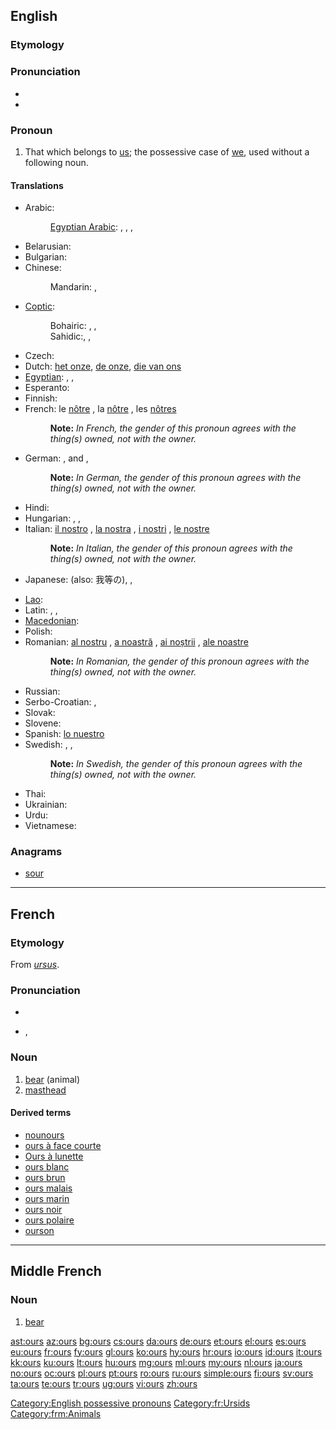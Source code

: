 ==English==

===Etymology===
{{suffix|our|'s}}

===Pronunciation===
* {{audio|en-us-ours.ogg|Audio (US)}}
* {{rhymes|aʊə(r)z}}

===Pronoun===
{{en-pron|desc=possessive pronoun}}

# That which belongs to [[us]]; the possessive case of [[we]], used without a following noun.

====Translations====
{{trans-top|that which belongs to us}}
* Arabic: {{t|ar|لنا|m|tr=lana|sc=Arab}} 
*: [[Egyptian Arabic]]: {{tø|arz|لينا|tr=lina|sc=Arab}}, {{tø|arz|بتعنا|m|tr=betaʕna|sc=Arab}}, {{tø|arz|بتاعتنا|f|tr=betaʕetna|sc=Arab}}, {{tø|arz|بتوعنا|p|tr=betuʕna|sc=Arab}}
* Belarusian: {{t-|be|наш|tr=naš|xs=Belarusian}}
* Bulgarian: {{t-|bg|наш|tr=naš}}
* Chinese:
*: Mandarin: {{t-|cmn|我們|alt=我們的|sc=Hani}},  {{t-|cmn|我们|alt=我们的|tr=wǒmen-de|sc=Hani}}
* [[Coptic]]:
*: Bohairic: {{tø|cop|ⲫⲱⲛ|m|tr=phōn}}, {{tø|cop|ⲑⲱⲛ|f|tr=θōn}}, {{tø|cop|ⲛⲟⲩⲛ|p|tr=nwn}}
*: Sahidic:{{tø|cop|ⲡⲱⲛ|m|tr=pōn}}, {{tø|cop|ⲧⲱⲛ|f|tr=tōn}}, {{tø|cop|ⲛⲟⲩⲛ|p|tr=nwn}}
* Czech: {{t+|cs|náš|m}}
* Dutch: [[het onze]], [[de onze]], [[die van ons]]
* [[Egyptian]]: {{tø|egy|𓅮𓇌𓈖𓏥|m|tr=payn}}, {{tø|egy|𓏏𓇌𓈖𓏥|f|tr=tayn}}, {{tø|egy|𓈖𓄿𓇌𓈖𓏥 |p|tr=nayn}}
* Esperanto: {{t-|eo|la nia|xs=Esperanto}}
* Finnish: {{t+|fi|meidän}}
* French: le [[nôtre]] {{m|s}}, la [[nôtre]] {{f|s}}, les [[nôtres]] {{m|f|p}}
*: '''Note: ''' ''In French, the gender of this pronoun agrees with the thing(s) owned, not with the owner.''
* German: {{t-|de|unserer}} {{m|s}}, {{t+|de|unsere}} {{p}} and {{f|s}}, {{t+|de|unseres}} {{n|s}}
*: '''Note: ''' ''In German, the gender of this pronoun agrees with the thing(s) owned, not with the owner.''
* Hindi: {{t-|hi|हमारा|tr=hamārā|xs=Hindi}}
* Hungarian: {{t+|hu|mienk}},  {{t+|hu|miénk}},  {{t-|hu|mieink}}
* Italian: [[il nostro]] {{m|s}}, [[la nostra]] {{f|s}}, [[i nostri]] {{m|p}}, [[le nostre]] {{f|p}}
*: '''Note: ''' ''In Italian, the gender of this pronoun agrees with the thing(s) owned, not with the owner.''
* Japanese: {{t-|ja|私たち|alt=私たちの|tr=わたしたちの, watashitachi-no}} (also: 我等の),  {{t-|ja|我ら|alt=我らの|tr=われらの, warera-no}},  {{t-|ja|我々|alt=我々の|tr=われわれの, wareware-no}}
{{trans-mid}}
* [[Lao]]: {{t-|lo|ຂອງພວກເຮົາ|tr=khööng phöök-hao|sc=Laoo|xs=Lao}}
* Latin: {{t|la|noster}}, {{t|la|nostri}}, {{t|la|nostrum}}
* [[Macedonian]]: {{t-|mk|наш|tr=naš}}
* Polish: {{t+|pl|nasz|m|s}}
* Romanian: [[al nostru]] {{m}}, [[a noastră]] {{f}}, [[ai noștrii]] {{m|p}}, [[ale noastre]] {{f|p}}
*: '''Note: ''' ''In Romanian, the gender of this pronoun agrees with the thing(s) owned, not with the owner.''
* Russian: {{t+|ru|наш|tr=naš}}
* Serbo-Croatian: {{t|sh|наш|sc=Cyrl|xs=Serbo-Croatian}},  {{t|sh|naš|xs=Serbo-Croatian}}
* Slovak: {{t-|sk|náš}}
* Slovene: {{t+|sl|naš|m|s}}
* Spanish: [[lo nuestro]]
* Swedish: {{t+|sv|vår|c|s}}, {{t+|sv|vårt|n|s}}, {{t+|sv|våra|p}}
*: '''Note: ''' ''In Swedish, the gender of this pronoun agrees with the thing(s) owned, not with the owner.''
* Thai: {{t|th|ของเรา|tr=kŏng rao}}
* Ukrainian: {{t-|uk|наш|tr=naš|xs=Ukrainian}}
* Urdu: {{t|ur|ہمارا|tr=hamārā|xs=Urdu}}
* Vietnamese: {{t|vi|của chúng tôi|xs=Vietnamese}}
{{trans-bottom}}

===Anagrams===
* [[sour#English|sour]]

[[Category:English possessive pronouns]]

----

==French==

===Etymology===
From {{etyl|la|fr}} ''[[ursus]]''.

===Pronunciation===
* {{audio|Fr-ours.ogg|audio}}
* {{IPA|/uʁs/|lang=fr}}, {{SAMPA|/uRs/}}

===Noun===
{{fr-noun|m|pl=ours|f=ourse}}

# [[bear]] (animal)
# [[masthead]] {{gloss|list of a newspaper's main staff}}

====Derived terms====
* [[nounours]]
* [[ours à face courte]]
* [[Ours à lunette]]
* [[ours blanc]]
* [[ours brun]]
* [[ours malais]]
* [[ours marin]]
* [[ours noir]]
* [[ours polaire]]
* [[ourson]]

[[Category:fr:Ursids]]

----

==Middle French==

===Noun===
{{frm-noun|m|pl=ours|f=ourse}}

# [[bear]] {{gloss|mammal}}

[[Category:frm:Animals]]

[[ast:ours]]
[[az:ours]]
[[bg:ours]]
[[cs:ours]]
[[da:ours]]
[[de:ours]]
[[et:ours]]
[[el:ours]]
[[es:ours]]
[[eu:ours]]
[[fr:ours]]
[[fy:ours]]
[[gl:ours]]
[[ko:ours]]
[[hy:ours]]
[[hr:ours]]
[[io:ours]]
[[id:ours]]
[[it:ours]]
[[kk:ours]]
[[ku:ours]]
[[lt:ours]]
[[hu:ours]]
[[mg:ours]]
[[ml:ours]]
[[my:ours]]
[[nl:ours]]
[[ja:ours]]
[[no:ours]]
[[oc:ours]]
[[pl:ours]]
[[pt:ours]]
[[ro:ours]]
[[ru:ours]]
[[simple:ours]]
[[fi:ours]]
[[sv:ours]]
[[ta:ours]]
[[te:ours]]
[[tr:ours]]
[[ug:ours]]
[[vi:ours]]
[[zh:ours]]